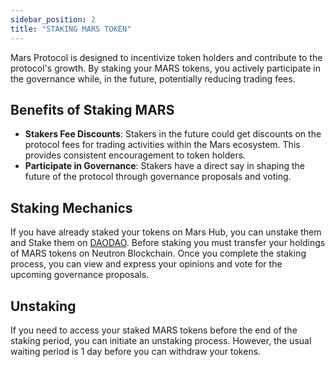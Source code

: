 ```yaml
---
sidebar_position: 2
title: "STAKING MARS TOKEN"
---
```





Mars Protocol is designed to incentivize token holders and contribute to the protocol's growth. By staking your MARS tokens, you actively participate in the governance while, in the future, potentially reducing trading fees.

## Benefits of Staking MARS

- **Stakers Fee Discounts**: Stakers in the future could get discounts on the protocol fees for trading activities within the Mars ecosystem. This provides consistent encouragement to token holders.
- **Participate in Governance**: Stakers have a direct say in shaping the future of the protocol through governance proposals and voting.

## Staking Mechanics

If you have already staked your tokens on Mars Hub, you can unstake them and Stake them on [DAODAO](https://daodao.zone/dao/neutron1pxjszcmmdxwtw9kv533u3hcudl6qahsa42chcs24gervf4ge40usaw3pcr/home). Before staking you must transfer your holdings of MARS tokens on Neutron Blockchain. Once you complete the staking process, you can view and express your opinions and vote for the upcoming governance proposals. 

## Unstaking

If you need to access your staked MARS tokens before the end of the staking period, you can initiate an unstaking process. However, the usual waiting period is 1 day before you can withdraw your tokens.

